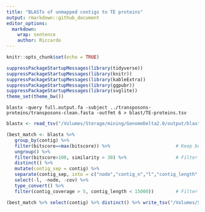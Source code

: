 ```yaml
---
title: "BLASTx of unmapped contigs to TE proteins"
output: rmarkdown::github_document
editor_options: 
  markdown: 
    wrap: sentence
    author: Riccardo
---
```


```r
knitr::opts_chunk$set(echo = TRUE)
```

```r
suppressPackageStartupMessages(library(tidyverse))
suppressPackageStartupMessages(library(knitr))
suppressPackageStartupMessages(library(kableExtra))
suppressPackageStartupMessages(library(ggpubr))
suppressPackageStartupMessages(library(svglite))
theme_set(theme_bw())
```


```
blastx -query full.output.fa -subject ../transposons-proteins/transposons-clean.fasta -outfmt 6 > blast/TE-proteins.tsv
```


```r
blastx <- read_tsv("/Volumes/Storage/mining/GenomeDelta2.0/output/blast/TE-proteins.tsv", col_names = c("contig", "protein", "similarity", "length", "mismatch", "gapopen", "qstart", "qend", "sstart", "send", "evalue", "bitscore"))
```

```r
(best_match <- blastx %>%
   group_by(contig) %>%
   filter(bitscore==max(bitscore)) %>%                        # Keep best match with a protein in the database
   ungroup() %>%
   filter(bitscore>100, similarity > 30) %>%                  # Filter low bitscores and low similarity
   distinct() %>%
   mutate(contig_sep = contig) %>%
   separate(contig_sep, into = c("node","contig_n","l","contig_length","cov","contig_coverage"), sep="_") %>%
   select(-l, -node, -cov) %>%
   type_convert() %>%
   filter(contig_coverage > 5, contig_length < 15000))        # Filter low coverage and huge contigs
```

```r
(best_match %>% select(contig) %>% distinct() %>% write_tsv("/Volumes/Storage/mining/GenomeDelta2.0/output/TE-contigs.txt", col_names = FALSE))
```


